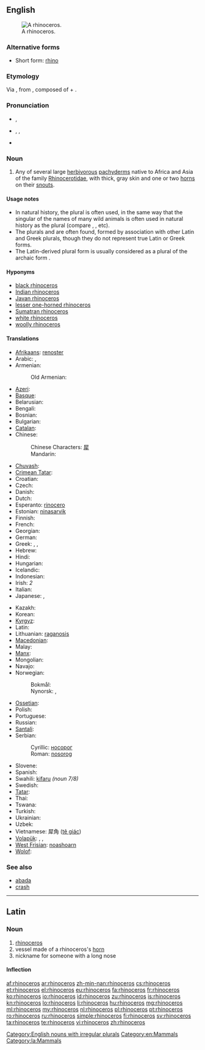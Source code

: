 {{also|rhinocéros}}
==English==
{{wikipedia}}
[[Image:Ceratotherium simum kwh.jpg|thumb|A rhinoceros.]]

===Alternative forms===
* Short form: [[rhino]]

===Etymology===
Via {{etyl|la}} {{term|lang=la|rhinoceros}},  from {{etyl|grc}} {{term|ῥινόκερως||sc=polytonic|tr=rhinokerōs|lang=grc}}, composed of {{term|sc=polytonic|ῥίς|tr=rhis||nose}} + {{term|sc=polytonic|κέρας|tr=kéras||horn}}.

===Pronunciation===
* {{a|UK}} {{IPA|/raɪˈnɒsərəs/}}, {{SAMPA|/raI"nQs@r@s/}}
* {{a|US}} {{enPR|rī-näsʹə-rəs}}, {{IPA|/raɪˈnɑːsərəs/}}, {{SAMPA|/raI"nA:s@r@s/}}
* {{audio|en-us-rhinoceros.ogg|Audio (US)}}

===Noun===
{{en-noun|sg=rhinoceros|pl='''rhinoceros''', ''less commonly:'' '''[[rhinoceroses]]''' ''or rare, academic:'' '''[[rhinocerotes]]'''}}

# Any of several large [[herbivorous]] [[pachyderm]]s native to Africa and Asia of the family [[Rhinocerotidae]], with thick, gray skin and one or two [[horn]]s on their [[snout]]s.

====Usage notes====
{{unreferenced}}
* In natural history, the plural {{term|rhinoceros}} is often used, in the same way that the singular of the names of many wild animals is often used in natural history as the plural (compare {{term|gazelle}}, {{term|elephant}}, etc).
* The plurals {{term|rhinoceri}} and {{term|rhinoceroi}} are often found, formed by association with other Latin and Greek plurals, though they do not represent true Latin or Greek forms.
* The Latin-derived plural form {{term|rhinocerotes}} is usually considered as a plural of the archaic form {{term|rhinocerot}}.

====Hyponyms====
* [[black rhinoceros]]
* [[Indian rhinoceros]]
* [[Javan rhinoceros]]
* [[lesser one-horned rhinoceros]]
* [[Sumatran rhinoceros]]
* [[white rhinoceros]]
* [[woolly rhinoceros]]

====Translations====
{{trans-top|herbivorous pachyderm with horn(s)}}
* [[Afrikaans]]: [[renoster]]
* Arabic: {{t|ar|وحيد القرن|m|tr=waHiid al-qarn}}, {{t|ar|كركدن|m|tr=karkáddan}}
* Armenian: {{t-|hy|ռնգեղջյուր|tr=ṙngeġǰyur}}
*: Old Armenian: {{tø|xcl|ռնգեղջիւր|tr=ṙngełǰiwr|sc=Armn|xs=Old Armenian}}
* [[Azeri]]: {{t+|az|kərgədan|xs=Azeri}}
* [[Basque]]: {{t|eu|errinozero}}
* Belarusian: {{t|be|насарог|m|tr=nasaróh|xs=Belarusian}}
* Bengali: {{t+|bn|গন্ডার|sc=Beng|xs=Bengali}}
* Bosnian: {{t-|bs|nosorog|m}}
* Bulgarian: {{t+|bg|носорог|m|tr=nosoróg}}
* [[Catalan]]: {{t|ca|rinoceront|m}}
* Chinese:
*: Chinese Characters: [[犀]]
*: Mandarin: {{t-|cmn|犀牛|tr=xīniú|sc=Hani}}
* [[Chuvash]]: {{tø|cv|носорог|sc=Cyrl}}
* [[Crimean Tatar]]: {{tø|crh|kerkedan}}
* Croatian: {{t-|hr|nosorog|m|alt=nȍsorog}}
* Czech: {{t|cs|nosorožec|m}}
* Danish: {{t|da|næsehorn|n}}
* Dutch: {{t+|nl|neushoorn|m}}
* Esperanto: [[rinocero]]
* Estonian: [[ninasarvik]]
* Finnish: {{t+|fi|sarvikuono}}
* French: {{t+|fr|rhinocéros|m}}
* Georgian: {{t-|ka|მარტორქა|tr=martork'i|sc=Geor|xs=Georgian}}
* German: {{t+|de|Nashorn|n}}
* Greek: {{t+|el|ρινόκερος|m|tr=rinókeros}}, {{t|el|ρινόκερως|m|tr=rinókeros}}, {{t|el|ριονκερώντος|m|tr=rionkeróntos}}
* Hebrew: {{t+|he|קרנף|m}}
* Hindi: {{t|hi|गैंडा|xs=Hindi}}
* Hungarian: {{t+|hu|rinocérosz}}
* Icelandic: {{t+|is|nashyrningur|m}}
* Indonesian: {{t+|id|badak|xs=Indonesian}}
* Irish: {{t|ga|srónbheannach|m|xs=Irish}}''2''
* Italian: {{t+|it|rinoceronte|m}}
* Japanese: {{t+|ja|犀}}, {{t+|ja|サイ|tr=sai}}
{{trans-mid}}
* Kazakh: {{t|kk|мүйізтұмсық|sc=Cyrl|xs=Kazakh}}
* Korean: {{t+|ko|코뿔소|tr=koppulso|sc=Hang}}
* [[Kyrgyz]]: {{t-|ky|носорог|sc=Cyrl|xs=Kyrgyz}}
* Latin: {{t-|la|rhinoceros|m}}
* Lithuanian: [[raganosis]] {{m}}
* [[Macedonian]]: {{t-|mk|носорог|m|tr=nósorog}}
* Malay: {{t|ms|badak sumbu}}
* [[Manx]]: {{t|gv|stroineairkagh|m}}
* Mongolian: {{t|mn|хирс|sc=Cyrl|xs=Mongolian}}
* Navajo: {{tø|nv|déélgééd}}
* Norwegian:
*: Bokmål: {{t|nb|nesehorn|n}}
*: Nynorsk: {{t|nn|nashorn|n}}, {{t|nn|nashyrning|m}}
* [[Ossetian]]: {{tø|os|сыкъафындз|tr=sykhafyndz}}
* Polish: {{t+|pl|nosorożec|m}}
* Portuguese: {{t+|pt|rinoceronte|m}}
* Russian: {{t+|ru|носорог|m|tr=nosoróg}}
* [[Santali]]: {{tø|sat|ᱜᱚᱱᱰ ᱜᱟᱨᱩᱲ|tr=gandd gaarurr|sc=Olck}}
* Serbian:
*: Cyrillic: [[носорог]] {{m}}
*: Roman: [[nosorog]] {{m}}
* Slovene: {{t+|sl|nosorog|m}}
* Spanish: {{t+|es|rinoceronte|m}}
* Swahili: [[kifaru]] ''(noun 7/8)''
* Swedish: {{t+|sv|noshörning|c}}
* [[Tatar]]: {{t|tt|мөгезборын|sc=Cyrl|xs=Tatar}}
* Thai: {{t|th|แรด}}
* Tswana: {{t|tn|tshukudu}}
* Turkish: {{t+|tr|gergedan}}
* Ukrainian: {{t|uk|носоріг|m|tr=nosoríh|xs=Ukrainian}}
* Uzbek: {{t|uz|karkidon|xs=Uzbek}}
* Vietnamese: 犀角 ([[tê giác]])
* [[Volapük]]: {{qualifier|male or female}} {{t|vo|rinoserod}}, {{qualifier|male}} {{t|vo|hirinoserod}}, {{qualifier|female}} {{t|vo|jirinoserod}}
* [[West Frisian]]: [[noashoarn]]
* [[Wolof]]: {{t|wo|wànga-lànga|alt=wànga-lànga wi}}
{{trans-bottom}}

===See also===
* [[abada]]
* [[crash]]

[[Category:English nouns with irregular plurals]]
[[Category:en:Mammals]]

----

==Latin==

===Noun===
{{la-noun|rhīnocerōs|rhinocerotis|rhīnocerōtis|m|third}}

# [[rhinoceros#English|rhinoceros]]
# vessel made of a rhinoceros's [[horn]]
# nickname for someone with a long nose

====Inflection====
{{la-decl-3rd|rhinoceros|rhīnocerōs|rhinocerot|rhīnocerōt}}

[[Category:la:Mammals]]

[[af:rhinoceros]]
[[ar:rhinoceros]]
[[zh-min-nan:rhinoceros]]
[[cs:rhinoceros]]
[[et:rhinoceros]]
[[el:rhinoceros]]
[[eu:rhinoceros]]
[[fa:rhinoceros]]
[[fr:rhinoceros]]
[[ko:rhinoceros]]
[[io:rhinoceros]]
[[id:rhinoceros]]
[[zu:rhinoceros]]
[[is:rhinoceros]]
[[kn:rhinoceros]]
[[lo:rhinoceros]]
[[li:rhinoceros]]
[[hu:rhinoceros]]
[[mg:rhinoceros]]
[[ml:rhinoceros]]
[[my:rhinoceros]]
[[nl:rhinoceros]]
[[pl:rhinoceros]]
[[pt:rhinoceros]]
[[ro:rhinoceros]]
[[ru:rhinoceros]]
[[simple:rhinoceros]]
[[fi:rhinoceros]]
[[sv:rhinoceros]]
[[ta:rhinoceros]]
[[te:rhinoceros]]
[[vi:rhinoceros]]
[[zh:rhinoceros]]